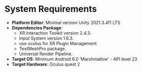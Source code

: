 # System Requirements

- **Platform Editor**: Minimal version Unity 2021.3.4f1 LTS
- **Dependencies Package**:
    - XR Interaction Toolkit version 2.4.3.
    - Input System version 1.6.3.
    - use oculus for XR Plugin Management
    - TextMeshPro package.
    - Universal Render Pipeline.
- **Target OS**: Minimum Android 6.0 ‘Marshmallow’ - API level 23
- **Target Hardware**: Oculus quest 2
